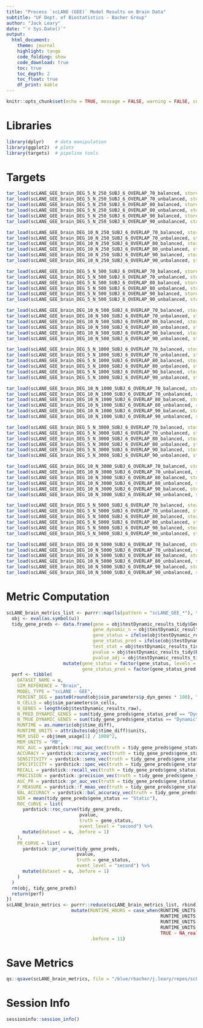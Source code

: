 ```yaml
---
title: "Process `scLANE (GEE)` Model Results on Brain Data"
subtitle: "UF Dept. of Biostatistics - Bacher Group"
author: "Jack Leary" 
date: "`r Sys.Date()`"
output:
  html_document:
    theme: journal
    highlight: tango
    code_folding: show
    code_download: true 
    toc: true 
    toc_depth: 2
    toc_float: true
    df_print: kable
---
```


```r
knitr::opts_chunk$set(echo = TRUE, message = FALSE, warning = FALSE, comment = NA)
```

# Libraries

```r
library(dplyr)    # data manipulation 
library(ggplot2)  # plots
library(targets)  # pipeline tools
```

# Targets

```r
tar_load(scLANE_GEE_brain_DEG_5_N_250_SUBJ_6_OVERLAP_70_balanced, store = "store_scLANE_GEE")
tar_load(scLANE_GEE_brain_DEG_5_N_250_SUBJ_6_OVERLAP_70_unbalanced, store = "store_scLANE_GEE")
tar_load(scLANE_GEE_brain_DEG_5_N_250_SUBJ_6_OVERLAP_80_balanced, store = "store_scLANE_GEE")
tar_load(scLANE_GEE_brain_DEG_5_N_250_SUBJ_6_OVERLAP_80_unbalanced, store = "store_scLANE_GEE")
tar_load(scLANE_GEE_brain_DEG_5_N_250_SUBJ_6_OVERLAP_90_balanced, store = "store_scLANE_GEE")
tar_load(scLANE_GEE_brain_DEG_5_N_250_SUBJ_6_OVERLAP_90_unbalanced, store = "store_scLANE_GEE")

tar_load(scLANE_GEE_brain_DEG_10_N_250_SUBJ_6_OVERLAP_70_balanced, store = "store_scLANE_GEE")
tar_load(scLANE_GEE_brain_DEG_10_N_250_SUBJ_6_OVERLAP_70_unbalanced, store = "store_scLANE_GEE")
tar_load(scLANE_GEE_brain_DEG_10_N_250_SUBJ_6_OVERLAP_80_balanced, store = "store_scLANE_GEE")
tar_load(scLANE_GEE_brain_DEG_10_N_250_SUBJ_6_OVERLAP_80_unbalanced, store = "store_scLANE_GEE")
tar_load(scLANE_GEE_brain_DEG_10_N_250_SUBJ_6_OVERLAP_90_balanced, store = "store_scLANE_GEE")
tar_load(scLANE_GEE_brain_DEG_10_N_250_SUBJ_6_OVERLAP_90_unbalanced, store = "store_scLANE_GEE")

tar_load(scLANE_GEE_brain_DEG_5_N_500_SUBJ_6_OVERLAP_70_balanced, store = "store_scLANE_GEE")
tar_load(scLANE_GEE_brain_DEG_5_N_500_SUBJ_6_OVERLAP_70_unbalanced, store = "store_scLANE_GEE")
tar_load(scLANE_GEE_brain_DEG_5_N_500_SUBJ_6_OVERLAP_80_balanced, store = "store_scLANE_GEE")
tar_load(scLANE_GEE_brain_DEG_5_N_500_SUBJ_6_OVERLAP_80_unbalanced, store = "store_scLANE_GEE")
tar_load(scLANE_GEE_brain_DEG_5_N_500_SUBJ_6_OVERLAP_90_balanced, store = "store_scLANE_GEE")
tar_load(scLANE_GEE_brain_DEG_5_N_500_SUBJ_6_OVERLAP_90_unbalanced, store = "store_scLANE_GEE")

tar_load(scLANE_GEE_brain_DEG_10_N_500_SUBJ_6_OVERLAP_70_balanced, store = "store_scLANE_GEE")
tar_load(scLANE_GEE_brain_DEG_10_N_500_SUBJ_6_OVERLAP_70_unbalanced, store = "store_scLANE_GEE")
tar_load(scLANE_GEE_brain_DEG_10_N_500_SUBJ_6_OVERLAP_80_balanced, store = "store_scLANE_GEE")
tar_load(scLANE_GEE_brain_DEG_10_N_500_SUBJ_6_OVERLAP_80_unbalanced, store = "store_scLANE_GEE")
tar_load(scLANE_GEE_brain_DEG_10_N_500_SUBJ_6_OVERLAP_90_balanced, store = "store_scLANE_GEE")
tar_load(scLANE_GEE_brain_DEG_10_N_500_SUBJ_6_OVERLAP_90_unbalanced, store = "store_scLANE_GEE")

tar_load(scLANE_GEE_brain_DEG_5_N_1000_SUBJ_6_OVERLAP_70_balanced, store = "store_scLANE_GEE")
tar_load(scLANE_GEE_brain_DEG_5_N_1000_SUBJ_6_OVERLAP_70_unbalanced, store = "store_scLANE_GEE")
tar_load(scLANE_GEE_brain_DEG_5_N_1000_SUBJ_6_OVERLAP_80_balanced, store = "store_scLANE_GEE")
tar_load(scLANE_GEE_brain_DEG_5_N_1000_SUBJ_6_OVERLAP_80_unbalanced, store = "store_scLANE_GEE")
tar_load(scLANE_GEE_brain_DEG_5_N_1000_SUBJ_6_OVERLAP_90_balanced, store = "store_scLANE_GEE")
tar_load(scLANE_GEE_brain_DEG_5_N_1000_SUBJ_6_OVERLAP_90_unbalanced, store = "store_scLANE_GEE")

tar_load(scLANE_GEE_brain_DEG_10_N_1000_SUBJ_6_OVERLAP_70_balanced, store = "store_scLANE_GEE")
tar_load(scLANE_GEE_brain_DEG_10_N_1000_SUBJ_6_OVERLAP_70_unbalanced, store = "store_scLANE_GEE")
tar_load(scLANE_GEE_brain_DEG_10_N_1000_SUBJ_6_OVERLAP_80_balanced, store = "store_scLANE_GEE")
tar_load(scLANE_GEE_brain_DEG_10_N_1000_SUBJ_6_OVERLAP_80_unbalanced, store = "store_scLANE_GEE")
tar_load(scLANE_GEE_brain_DEG_10_N_1000_SUBJ_6_OVERLAP_90_balanced, store = "store_scLANE_GEE")
tar_load(scLANE_GEE_brain_DEG_10_N_1000_SUBJ_6_OVERLAP_90_unbalanced, store = "store_scLANE_GEE")

tar_load(scLANE_GEE_brain_DEG_5_N_3000_SUBJ_6_OVERLAP_70_balanced, store = "store_scLANE_GEE")
tar_load(scLANE_GEE_brain_DEG_5_N_3000_SUBJ_6_OVERLAP_70_unbalanced, store = "store_scLANE_GEE")
tar_load(scLANE_GEE_brain_DEG_5_N_3000_SUBJ_6_OVERLAP_80_balanced, store = "store_scLANE_GEE")
tar_load(scLANE_GEE_brain_DEG_5_N_3000_SUBJ_6_OVERLAP_80_unbalanced, store = "store_scLANE_GEE")
tar_load(scLANE_GEE_brain_DEG_5_N_3000_SUBJ_6_OVERLAP_90_balanced, store = "store_scLANE_GEE")
tar_load(scLANE_GEE_brain_DEG_5_N_3000_SUBJ_6_OVERLAP_90_unbalanced, store = "store_scLANE_GEE")

tar_load(scLANE_GEE_brain_DEG_10_N_3000_SUBJ_6_OVERLAP_70_balanced, store = "store_scLANE_GEE")
tar_load(scLANE_GEE_brain_DEG_10_N_3000_SUBJ_6_OVERLAP_70_unbalanced, store = "store_scLANE_GEE")
tar_load(scLANE_GEE_brain_DEG_10_N_3000_SUBJ_6_OVERLAP_80_balanced, store = "store_scLANE_GEE")
tar_load(scLANE_GEE_brain_DEG_10_N_3000_SUBJ_6_OVERLAP_80_unbalanced, store = "store_scLANE_GEE")
tar_load(scLANE_GEE_brain_DEG_10_N_3000_SUBJ_6_OVERLAP_90_balanced, store = "store_scLANE_GEE")
tar_load(scLANE_GEE_brain_DEG_10_N_3000_SUBJ_6_OVERLAP_90_unbalanced, store = "store_scLANE_GEE")

tar_load(scLANE_GEE_brain_DEG_5_N_5000_SUBJ_6_OVERLAP_70_balanced, store = "store_scLANE_GEE")
tar_load(scLANE_GEE_brain_DEG_5_N_5000_SUBJ_6_OVERLAP_70_unbalanced, store = "store_scLANE_GEE")
tar_load(scLANE_GEE_brain_DEG_5_N_5000_SUBJ_6_OVERLAP_80_balanced, store = "store_scLANE_GEE")
tar_load(scLANE_GEE_brain_DEG_5_N_5000_SUBJ_6_OVERLAP_80_unbalanced, store = "store_scLANE_GEE")
tar_load(scLANE_GEE_brain_DEG_5_N_5000_SUBJ_6_OVERLAP_90_balanced, store = "store_scLANE_GEE")
tar_load(scLANE_GEE_brain_DEG_5_N_5000_SUBJ_6_OVERLAP_90_unbalanced, store = "store_scLANE_GEE")

tar_load(scLANE_GEE_brain_DEG_10_N_5000_SUBJ_6_OVERLAP_70_balanced, store = "store_scLANE_GEE")
tar_load(scLANE_GEE_brain_DEG_10_N_5000_SUBJ_6_OVERLAP_70_unbalanced, store = "store_scLANE_GEE")
tar_load(scLANE_GEE_brain_DEG_10_N_5000_SUBJ_6_OVERLAP_80_balanced, store = "store_scLANE_GEE")
tar_load(scLANE_GEE_brain_DEG_10_N_5000_SUBJ_6_OVERLAP_80_unbalanced, store = "store_scLANE_GEE")
tar_load(scLANE_GEE_brain_DEG_10_N_5000_SUBJ_6_OVERLAP_90_balanced, store = "store_scLANE_GEE")
tar_load(scLANE_GEE_brain_DEG_10_N_5000_SUBJ_6_OVERLAP_90_unbalanced, store = "store_scLANE_GEE")
```

# Metric Computation

```r
scLANE_brain_metrics_list <- purrr::map(ls(pattern = "scLANE_GEE_*"), function(u) {
  obj <- eval(as.symbol(u))
  tidy_gene_preds <- data.frame(gene = obj$testDynamic_results_tidy$Gene, 
                                gene_dynamic_n = obj$testDynamic_results_tidy$geneDynamic_n, 
                                gene_status = ifelse(obj$testDynamic_results_tidy$geneDynamic_n > 0, "Dynamic", "Static"),
                                gene_status_pred = ifelse(obj$testDynamic_results_tidy$Gene_Dynamic_Overall == 1, "Dynamic", "Static"), 
                                test_stat = obj$testDynamic_results_tidy$Test_Stat, 
                                pvalue = obj$testDynamic_results_tidy$P_Val, 
                                pvalue_adj = obj$testDynamic_results_tidy$P_Val_Adj) %>% 
                     mutate(gene_status = factor(gene_status, levels = c("Dynamic", "Static")), 
                            gene_status_pred = factor(gene_status_pred, levels = c("Dynamic", "Static")))
  perf <- tibble(
    DATASET_NAME = u, 
    SIM_REFERENCE = "Brain", 
    MODEL_TYPE = "scLANE - GEE", 
    PERCENT_DEG = paste0(round(obj$sim_parameters$p_dyn_genes * 100), "%"), 
    N_CELLS = obj$sim_parameters$n_cells, 
    N_GENES = length(obj$testDynamic_results_raw), 
    N_PRED_DYNAMIC_GENES = sum(tidy_gene_preds$gene_status_pred == "Dynamic"), 
    N_TRUE_DYNAMIC_GENES = sum(tidy_gene_preds$gene_status == "Dynamic"), 
    RUNTIME = as.numeric(obj$time_diff), 
    RUNTIME_UNITS = attributes(obj$time_diff)$units, 
    MEM_USED = obj$mem_usage[1] / 1000^2,
    MEM_UNITS = "MB", 
    ROC_AUC = yardstick::roc_auc_vec(truth = tidy_gene_preds$gene_status, estimate = tidy_gene_preds$pvalue, event_level = "second"), 
    ACCURACY = yardstick::accuracy_vec(truth = tidy_gene_preds$gene_status, estimate = tidy_gene_preds$gene_status_pred), 
    SENSITIVITY = yardstick::sens_vec(truth = tidy_gene_preds$gene_status, estimate = tidy_gene_preds$gene_status_pred), 
    SPECIFICITY = yardstick::spec_vec(truth = tidy_gene_preds$gene_status, estimate = tidy_gene_preds$gene_status_pred),
    RECALL = yardstick::recall_vec(truth = tidy_gene_preds$gene_status, estimate = tidy_gene_preds$gene_status_pred),
    PRECISION = yardstick::precision_vec(truth = tidy_gene_preds$gene_status, estimate = tidy_gene_preds$gene_status_pred), 
    AUC_PR = yardstick::pr_auc_vec(truth = tidy_gene_preds$gene_status, estimate = tidy_gene_preds$pvalue, event_level = "second"), 
    F_MEASURE = yardstick::f_meas_vec(truth = tidy_gene_preds$gene_status, estimate = tidy_gene_preds$gene_status_pred), 
    BAL_ACCURACY = yardstick::bal_accuracy_vec(truth = tidy_gene_preds$gene_status, estimate = tidy_gene_preds$gene_status_pred), 
    NIR = mean(tidy_gene_preds$gene_status == "Static"), 
    ROC_CURVE = list(
      yardstick::roc_curve(tidy_gene_preds, 
                           pvalue, 
                           truth = gene_status,
                           event_level = "second") %>% 
      mutate(dataset = u, .before = 1)
    ), 
    PR_CURVE = list(
      yardstick::pr_curve(tidy_gene_preds, 
                          pvalue, 
                          truth = gene_status,
                          event_level = "second") %>% 
      mutate(dataset = u, .before = 1)
    )
  )
  rm(obj, tidy_gene_preds)
  return(perf)
}) 
scLANE_brain_metrics <- purrr::reduce(scLANE_brain_metrics_list, rbind) %>% 
                        mutate(RUNTIME_HOURS = case_when(RUNTIME_UNITS == "secs" ~ RUNTIME / 60^2, 
                                                         RUNTIME_UNITS == "mins" ~ RUNTIME / 60, 
                                                         RUNTIME_UNITS == "hours" ~ RUNTIME, 
                                                         RUNTIME_UNITS == "days" ~ RUNTIME * 24, 
                                                         TRUE ~ NA_real_), 
                               .before = 11)
```

# Save Metrics

```r
qs::qsave(scLANE_brain_metrics, file = "/blue/rbacher/j.leary/repos/scLANE-Simulations/Data/Metrics_scLANE_GEE_Multi_Subject_Brain")
```

# Session Info

```r
sessioninfo::session_info()
```
